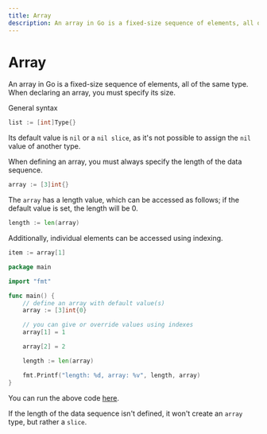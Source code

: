 ```yaml
---
title: Array
description: An array in Go is a fixed-size sequence of elements, all of the same type. When declaring an array, you must specify its size.
---
```


# Array
An array in Go is a fixed-size sequence of elements, all of the same type. When declaring an array, you must specify its size.

General syntax
```go copy
list := [int]Type{}
```
Its default value is `nil` or a `nil slice`, as it's not possible to assign the `nil` value of another type.

When defining an array, you must always specify the length of the data sequence.
```go copy
array := [3]int{}
```

The `array` has a length value, which can be accessed as follows; if the default value is set, the length will be 0.

```go copy
length := len(array)
```
Additionally, individual elements can be accessed using indexing.

```go copy
item := array[1]
```

```go copy
package main

import "fmt"

func main() {
	// define an array with default value(s)
	array := [3]int{0}

	// you can give or override values using indexes
	array[1] = 1

	array[2] = 2

	length := len(array)

	fmt.Printf("length: %d, array: %v", length, array)
}
```
You can run the above code [here](https://goplay.followthepattern.net/snippet/FfBdl1XUdTE).

If the length of the data sequence isn't defined, it won't create an `array` type, but rather a `slice`.
